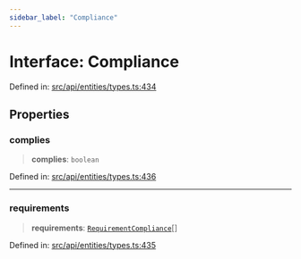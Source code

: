 ```yaml
---
sidebar_label: "Compliance"
---
```


# Interface: Compliance

Defined in: [src/api/entities/types.ts:434](https://github.com/PolymeshAssociation/polymesh-sdk/blob/bee6a2fe7a8ce5db42a6982e793782182cde2153/src/api/entities/types.ts#L434)

## Properties

### complies

> **complies**: `boolean`

Defined in: [src/api/entities/types.ts:436](https://github.com/PolymeshAssociation/polymesh-sdk/blob/bee6a2fe7a8ce5db42a6982e793782182cde2153/src/api/entities/types.ts#L436)

***

### requirements

> **requirements**: [`RequirementCompliance`](RequirementCompliance.mdx)[]

Defined in: [src/api/entities/types.ts:435](https://github.com/PolymeshAssociation/polymesh-sdk/blob/bee6a2fe7a8ce5db42a6982e793782182cde2153/src/api/entities/types.ts#L435)
